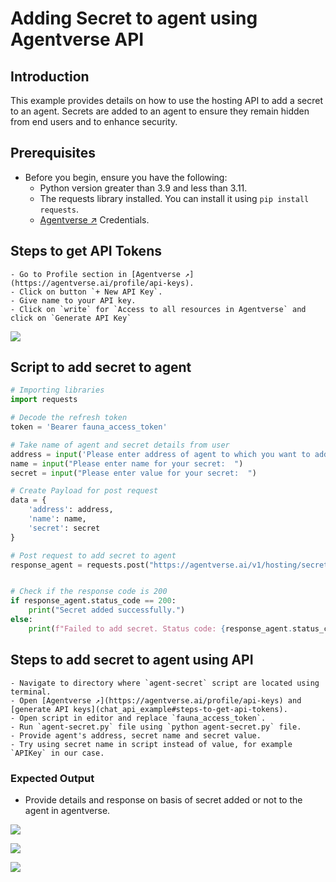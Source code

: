 # Adding Secret to agent using Agentverse API

## Introduction

This example provides details on how to use the hosting API to add a secret to an agent. Secrets are added to an agent to ensure they remain hidden from end users and to enhance security.

## Prerequisites

- Before you begin, ensure you have the following:  
    - Python version greater than 3.9 and less than 3.11.
    - The requests library installed. You can install it using `pip install requests`.
    - [Agentverse ↗️](https://agentverse.ai/) Credentials.

## Steps to get API Tokens 

    - Go to Profile section in [Agentverse ↗️](https://agentverse.ai/profile/api-keys).
    - Click on button `+ New API Key`.
    - Give name to your API key.
    - Click on `write` for `Access to all resources in Agentverse` and click on `Generate API Key`

![](../../src/images/APIs/APIKey.png)

## Script to add secret to agent

``` py copy filename=agent-secret.py
# Importing libraries
import requests

# Decode the refresh token
token = 'Bearer fauna_access_token'

# Take name of agent and secret details from user
address = input('Please enter address of agent to which you want to add the secret:  ')
name = input("Please enter name for your secret:  ")
secret = input("Please enter value for your secret:  ")

# Create Payload for post request
data = {
    'address': address,
    'name': name,
    'secret': secret
}

# Post request to add secret to agent
response_agent = requests.post("https://agentverse.ai/v1/hosting/secrets", json=data, headers={"Authorization": token})


# Check if the response code is 200
if response_agent.status_code == 200:
    print("Secret added successfully.")
else:
    print(f"Failed to add secret. Status code: {response_agent.status_code}")
```

## Steps to add secret to agent using API

    - Navigate to directory where `agent-secret` script are located using terminal.
    - Open [Agentverse ↗️](https://agentverse.ai/profile/api-keys) and [generate API keys](chat_api_example#steps-to-get-api-tokens).
    - Open script in editor and replace `fauna_access_token`.
    - Run `agent-secret.py` file using `python agent-secret.py` file.
    - Provide agent's address, secret name and secret value.
    - Try using secret name in script instead of value, for example `APIKey` in our case.

### Expected Output

- Provide details and response on basis of secret added or not to the agent in agentverse.

![](../../src/images/APIs/chatsecret1.png)

![](../../src/images/APIs/chatsecret2.png)

![](../../src/images/APIs/chatsecret3.png)